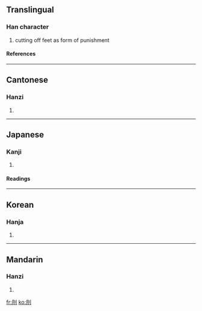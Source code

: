 ==Translingual==
===Han character===
{{Han char|rn=18|rad=刀|as=04|sn=6|four=7220<sub>0</sub>|canj=月中弓 (BLN)|ids=⿰[[月]][[刂]]}}

# cutting off feet as form of punishment

====References====
{{Han ref|kx=0137.250|dkj=01900|dj=0309.120|hdz=10327.070|uh=5216|ud=21014|bh=A647|bd=42567}}

----

==Cantonese==
===Hanzi===
{{yue-hanzi|jyut=jyut6|y=yut6}}
# {{defn|Cantonese}}

----

==Japanese==

===Kanji===
{{ja-kanji|grade=9|rs=刀04}}
# {{defn|Japanese}}

====Readings====
{{ja-readings|on=[[げつ]] (getsu), [[ぐち]] (guchi), [[ごつ]] (gotsu), [[ごち]] (gochi), [[かつ]] (katsu)|kun=[[きる]] (kiru), [[あやふい]] (ayafui)}}

----

==Korean==
===Hanja===
{{ko-hanja|hangeul=월|rv=wol|mr=wŏl}}
# {{defn|Korean}}

----

==Mandarin==
===Hanzi===
{{cmn-hanzi|pin=[[yuè]] (yue4)|wg=yüeh<sup>4</sup>}}
# {{defn|Mandarin}}

[[fr:刖]]
[[ko:刖]]